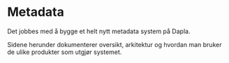 # Metadata

Det jobbes med å bygge et helt nytt metadata system på Dapla.

Sidene herunder dokumenterer oversikt, arkitektur og hvordan man bruker de ulike produkter som utgjør systemet.
